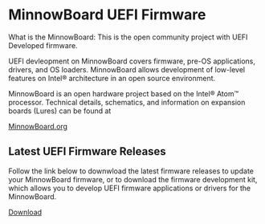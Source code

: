 {{UDK2010}}




= MinnowBoard UEFI Firmware =
What is the MinnowBoard: This is the open community project with UEFI Developed firmware.

UEFI devleopment on MinnowBoard covers firmware, pre-OS applications, drivers, and OS loaders. MinnowBoard allows development of low-level features on Intel® architecture in an open source environment.

MinnowBoard is an open hardware project based on the Intel® Atom™ processor. Technical details, schematics, and information on expansion boards (Lures) can be found at

[http://minnowboard.org  MinnowBoard.org]

==Latest UEFI Firmware Releases ==
Follow the link below to downwload the latest firmware releases to update your MinnowBoard firmware, or to download the firmware development kit, which allows you to develop UEFI firmware applications or drivers for the MinnowBoard.

[http://uefidk.intel.com/content/minnowboard-uefi-firmware  Download]